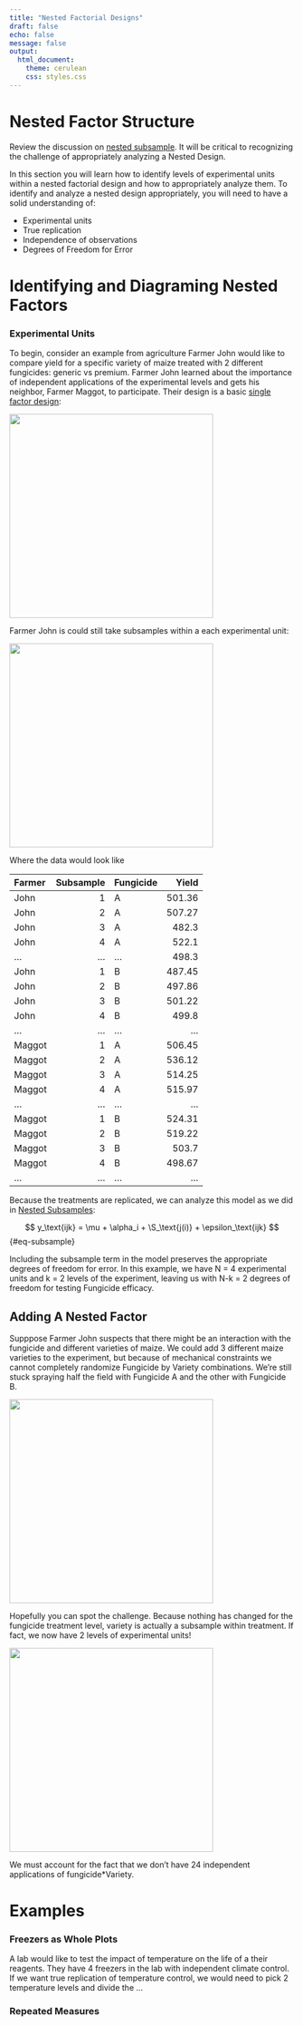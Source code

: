 ```yaml
---
title: "Nested Factorial Designs"
draft: false
echo: false
message: false
output: 
  html_document: 
    theme: cerulean
    css: styles.css
---
```


# Nested Factor Structure

Review the discussion on [nested subsample](Nested_Subsamples.qmd).  It will be critical to recognizing the challenge of appropriately analyzing a Nested Design.  

In this section you will learn how to identify levels of experimental units within a nested factorial design and how to appropriately analyze them. To identify and analyze a nested design appropriately, you will need to have a solid understanding of:

* Experimental units
* True replication
* Independence of observations
* Degrees of Freedom for Error

# Identifying and Diagraming Nested Factors

### Experimental Units

To begin, consider an example from agriculture Farmer John would like to compare yield for a specific variety of maize treated with 2 different fungicides:  generic vs premium.  Farmer John learned about the importance of independent applications of the experimental levels and gets his neighbor, Farmer Maggot, to participate.  Their design is a basic [single factor design](BasicFactorial_intro.qmd):  

![](images/FarmerJohnsReplication.png){width="360"}

Farmer John is could still take subsamples within a each experimental unit:

![](images/FarmerJohnsReplicationWithSubsamples.png){width="360"}

Where the data would look like 

| Farmer |  Subsample  | Fungicide   |   Yield |
|:-------|------------:|:------------|--------:|
|  John  |     1 | A           |  501.36 |
|  John  |     2 | A           |  507.27 |
|  John  |     3 | A           |  482.3  |
|  John  |     4 | A           |  522.1  |
|  ...   |   ... | ...         |  498.3  |
|  John  |     1 | B           |  487.45 |
|  John  |     2 | B           |  497.86 |
|  John  |     3 | B           |  501.22 |
|  John  |     4 | B           |  499.8  |
|  ...   |   ... | ...         |   ...   |
| Maggot |     1 | A           |  506.45 |
| Maggot |     2 | A           |  536.12 |
| Maggot |     3 | A           |  514.25 |
| Maggot |     4 | A           |  515.97 |
|  ...   |   ... | ...         |   ...   |
| Maggot |     1 | B           |  524.31 |
| Maggot |     2 | B           |  519.22 |
| Maggot |     3 | B           |  503.7  |
| Maggot |     4 | B           |  498.67 |
|  ...   |   ... | ...         |   ...   |


Because the treatments are replicated, we can analyze this model as we did in [Nested Subsamples](Nested_Subsamples.qmd):

$$
y_\text{ijk} = \mu + \alpha_i + \S_\text{j(i)} + \epsilon_\text{ijk}
$$ {#eq-subsample}

Including the subsample term in the model preserves the appropriate degrees of freedom for error.  In this example, we have  N = 4  experimental units and k = 2 levels of the experiment, leaving us with N-k = 2 degrees of freedom for testing Fungicide efficacy.  

## Adding A Nested Factor

Supppose Farmer John suspects that there might be an interaction with the fungicide and different varieties of maize.  We could add 3 different maize varieties to the experiment, but because of mechanical constraints we cannot completely randomize Fungicide by Variety combinations.  We're still stuck spraying half the field with Fungicide A and the other with Fungicide B.

![](images/FarmerJohnsSplitPlot.png){width="360"}

Hopefully you can spot the challenge.  Because nothing has changed for the fungicide treatment level, variety is actually a subsample within treatment.  If fact, we now have 2 levels of experimental units!

![](images/FarmerJohnsSplitPlotAnnotated.png){width="360"}


We must account for the fact that we don’t have 24 independent applications of fungicide*Variety.  

# Examples

### Freezers as Whole Plots

A lab would like to test the impact of temperature on the life of a their reagents.  They have 4 freezers in the lab with independent climate control.  If we want true replication of temperature control, we would need to pick 2 temperature levels and divide the ...

### Repeated Measures
